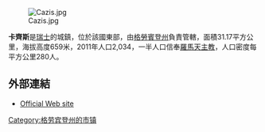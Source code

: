 {{Unreferenced|time=2019-02-08T13:48:19+00:00}}
[[Image:Cazis.jpg|right]]

'''卡齊斯'''是[[瑞士|瑞士]]的城鎮，位於該國東部，由[[格勞賓登州|格勞賓登州]]負責管轄，面積31.17平方公里，海拔高度659米，2011年人口2,034，一半人口信奉[[羅馬天主教|羅馬天主教]]，人口密度每平方公里280人。

==外部連結==
* [http://www.Cazis.ch Official Web site] {{Wayback|url=http://www.cazis.ch/ |date=20080916153248 }}

{{Switzerland-geo-stub}}
[[Category:格劳宾登州的市镇|Category:格劳宾登州的市镇]]